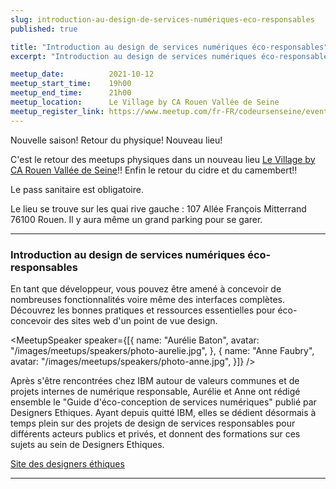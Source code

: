 ```yaml
---
slug: introduction-au-design-de-services-numériques-eco-responsables
published: true

title: "Introduction au design de services numériques éco-responsables"
excerpt: "Introduction au design de services numériques éco-responsables avec Anne Faubry et Aurélie Baton"

meetup_date:          2021-10-12
meetup_start_time:    19h00
meetup_end_time:      21h00
meetup_location:      Le Village by CA Rouen Vallée de Seine
meetup_register_link: https://www.meetup.com/fr-FR/codeursenseine/events/280983506/
---
```



Nouvelle saison! Retour du physique! Nouveau lieu!

C'est le retour des meetups physiques dans un nouveau lieu [Le Village by CA Rouen Vallée de Seine](https://rouen.levillagebyca.com/)!! Enfin le retour du cidre et du camembert!!

Le pass sanitaire est obligatoire.

Le lieu se trouve sur les quai rive gauche : 107 Allée François Mitterrand 76100 Rouen. Il y aura même un grand parking pour se garer.

---

### Introduction au design de services numériques éco-responsables


En tant que développeur, vous pouvez être amené à concevoir de nombreuses fonctionnalités voire même des interfaces complètes. Découvrez les bonnes pratiques et ressources essentielles pour éco-concevoir des sites web d'un point de vue design.

<MeetupSpeaker speaker={[{
  name: "Aurélie Baton",
  avatar: "/images/meetups/speakers/photo-aurelie.jpg",
},
{
  name: "Anne Faubry",
  avatar: "/images/meetups/speakers/photo-anne.jpg",
}]} />


Après s'être rencontrées chez IBM autour de valeurs communes et de projets internes de numérique responsable, Aurélie et Anne ont rédigé ensemble le "Guide d'éco-conception de services numériques" publié par Designers Ethiques. Ayant depuis quitté IBM, elles se dédient désormais à temps plein sur des projets de design de services responsables pour différents acteurs publics et privés, et donnent des formations sur ces sujets au sein de Designers Ethiques.

[Site des designers éthiques](https://designersethiques.org/)

---
